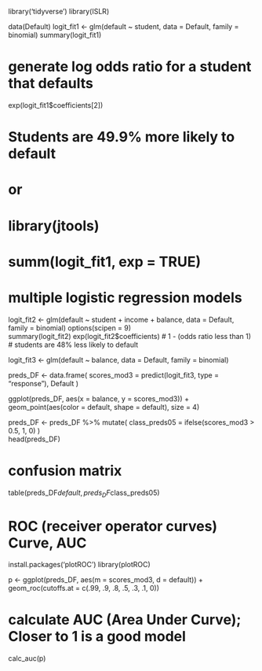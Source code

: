 library('tidyverse')
library(ISLR)

data(Default)
logit_fit1 <- glm(default ~ student,
                  data = Default,
                  family = binomial)
summary(logit_fit1)

# generate log odds ratio for a student that defaults
exp(logit_fit1$coefficients[2])

# Students are 49.9% more likely to default
# or 
# library(jtools)
# summ(logit_fit1, exp = TRUE)

# multiple logistic regression models
logit_fit2 <- glm(default ~ student + 
                  income + balance,
                  data = Default,
                  family = binomial)
options(scipen = 9)                  
summary(logit_fit2)
exp(logit_fit2$coefficients)
# 1 - (odds ratio less than 1)
# students are 48% less likely to default


logit_fit3 <- glm(default ~ balance,
                  data = Default,
                  family = binomial)
                  
preds_DF <- data.frame(
  scores_mod3 = predict(logit_fit3, type = "response"),
  Default
)                  

ggplot(preds_DF, aes(x = balance, y = scores_mod3)) +
  geom_point(aes(color = default,
                  shape = default), size = 4)
  
preds_DF <- preds_DF %>% mutate(
  class_preds05 = ifelse(scores_mod3 > 0.5, 1, 0)
)  
head(preds_DF)


# confusion matrix
table(preds_DF$default, preds_DF$class_preds05)


# ROC (receiver operator curves) Curve, AUC

install.packages('plotROC')
library(plotROC)


p <- ggplot(preds_DF, aes(m = scores_mod3,
                    d = default)) +
      geom_roc(cutoffs.at = c(.99, .9, .8, .5, .3, .1, 0))
      
# calculate AUC (Area Under Curve); Closer to 1 is a good model
calc_auc(p)

